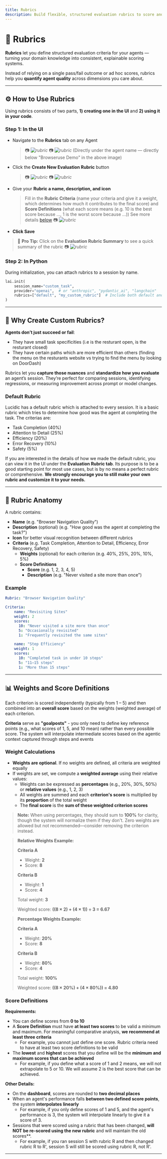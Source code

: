 ```yaml
---
title: Rubrics
description: Build flexible, structured evaluation rubrics to score and compare your agent's behavior across sessions.
---
```


# 📏 Rubrics

**Rubrics** let you define structured evaluation criteria for your agents — turning your domain knowledge into consistent, explainable scoring systems.

Instead of relying on a single pass/fail outcome or ad hoc scores, rubrics help you **quantify agent quality** across dimensions you care about.

---

## ⚙️ How to Use Rubrics

Using rubrics consists of two parts, **1) creating one in the UI** and **2) using it in your code**.

### Step 1: In the UI

- Navigate to the **Rubrics** tab on any Agent
  > 📷 _![rubric](/images/r2.png)_
  > 📷 _![rubric](/images/r3.png)_
  > (Directly under the agent name — directly below "Browseruse Demo" in the above image)
- Click the **Create New Evaluation Rubric** button
  > 📷 _![rubric](/images/r4.png)_
  > 📷 _![rubric](/images/r5.png)_
- Give your **Rubric a name, description, and icon**
  > Fill in the **Rubric Criteria** (name your criteria and give it a weight, which determines how much it contributes to the final score) and **Score Definitions** (what each score means (e.g. 10 is the best score because ..., 1 is the worst score because ...))
  > See more details [below](/features/rubrics#🧬-rubric-anatomy)
  > 📷 _![rubric](/images/r6.png)_
- **Click Save**
> 📝 **Pro Tip:** Click on the **Evaluation Rubric Summary** to see a quick summary of the rubric
> 📷 _![rubric](/images/r7.png)_

### Step 2: In Python

During initialization, you can attach rubrics to a session by name.

```python
lai.init(
    session_name="custom_task",
    provider="openai",  # or "anthropic", "pydantic_ai", "langchain"
    rubrics=["default", "my_custom_rubric"]  # Include both default and custom rubrics
)
```

---

## 🧠 Why Create Custom Rubrics?

**Agents don’t just succeed or fail**:

- They have small task specificities (i.e is the resturant open, is the resturant closed)
- They have certain paths which are more efficient than others (finding the menu on the resturants website vs trying to find the menu by looking on DoorDash)

Rubrics let you **capture those nuances** and **standardize how you evaluate** an agent’s session. They’re perfect for comparing sessions, identifying regressions, or measuring improvement across prompt or model changes.

### Default Rubric

Lucidic has a default rubric which is attached to every session. It is a basic rubric which tries to determine how good was the agent at completing the task.
The criterias are:

- Task Completion (40%)
- Attention to Detail (25%)
- Efficiency (20%)
- Error Recovery (10%)
- Safety (5%)

If you are interested in the details of how we made the default rubric, you can view it in the UI under the **Evaluation Rubric tab**. Its purpose is to be a good starting point for most use cases, but is by no means a perfect rubric or comprehensive. **We strongly encourage you to still make your own rubric and customize it to your needs.**

---

## 🧬 Rubric Anatomy

A rubric contains:

- **Name** (e.g. "Browser Navigation Quality")
- **Description** (optional) (e.g. "How good was the agent at completing the task?")
- **Icon** for better visual recognition between different rubrics
- **Criteria** (e.g. Task Completion, Attention to Detail, Efficiency, Error Recovery, Safety)
  - **Weights** (optional) for each criterion (e.g. 40%, 25%, 20%, 10%, 5%)
  - **Score Definitions** 
    - **Score** (e.g. 1, 2, 3, 4, 5)
    - **Description** (e.g. "Never visited a site more than once")

### Example

```yaml
Rubric: "Browser Navigation Quality"

Criteria:
    name: "Revisiting Sites"
    weight: 2
    scores:
      10: "Never visited a site more than once"
      5: "Occasionally revisited"
      1: "Frequently revisited the same sites"

    name: "Step Efficiency"
    weight: 1
    scores:
      10: "Completed task in under 10 steps"
      5: "11–15 steps"
      1: "More than 15 steps"
```

---

## 📊 Weights and Score Definitions

Each criterion is scored independently (typically from 1 – 5) and then combined into an **overall score** based on the weights (weighted average) of each criterion.

**Criteria** serve as **"goalposts"** - you only need to define key reference points (e.g., what scores of 1, 5, and 10 mean) rather than every possible score. The system will interpolate intermediate scores based on the agentic context captured through steps and events

### Weight Calculations

- **Weights are optional**. If no weights are defined, all criteria are weighted equally
- If weights are set, we compute a **weighted average** using their relative values:
  - Weights can be expressed as **percentages** (e.g., 20%, 30%, 50%) or **relative values** (e.g., 1, 2, 3)
  - All weights are summed and each **criterion's score** is multiplied by its **proportion** of the total weight
  - The **final score** is the **sum of these weighted criterion scores**

> **Note:** When using percentages, they should sum to **100%** for clarity, though the system will normalize them if they don't. Zero weights are allowed but not recommended—consider removing the criterion instead.

> **Relative Weights Example:** 
>
> **Criteria A**
> - Weight: **2**
> - Score: **8**
>
> **Criteria B**
> - Weight: **1**
> - Score: **4**
>
> Total weight: **3**
>
> Weighted score: **((8 × 2) + (4 × 1)) ÷ 3 = 6.67**

> **Percentage Weights Example:** 
>
> **Criteria A**
> - Weight: **20%**
> - Score: **8**
>
> **Criteria B**
> - Weight: **80%**
> - Score: **4**
>
> Total weight: **100%**
>
> Weighted score: **((8 × 20%) + (4 × 80%)) = 4.80**


### Score Definitions

**Requirements:**
- You can define scores from **0 to 10**
- A **Score Definition** must have **at least two scores** to be valid a minimum and maximum. For meaningful comparative analysis, **we recommend at least three criteria**
  - For example, you cannot just define one score. Rubric criteria need to have at least two score definitions to be valid 
- The **lowest** and **highest** scores that you define will be the **minimum and maximum scores that can be achieved**
  - For example, if you define what a score of 1 and 2 means, we will not extrapolate to 5 or 10. We will assume 2 is the best score that can be achieved.

**Other Details:**
- On the **dashboard**, scores are rounded to **two decimal places**
- When an agent's performance falls **between two defined score points**, the system **interpolates linearly**
  - For example, if you only define scores of 1 and 5, and the agent's performance is 3, the system will interpolate linearly to give it a score of 3. 
- Sessions that were scored using a rubric that has been changed, **will NOT be re-scored using the new rubric** and will maintain the old scores**. 
  - For example, if you ran session S with rubric R and then changed rubric R to R', session S will still be scored using rubric R, not R'. 

---
